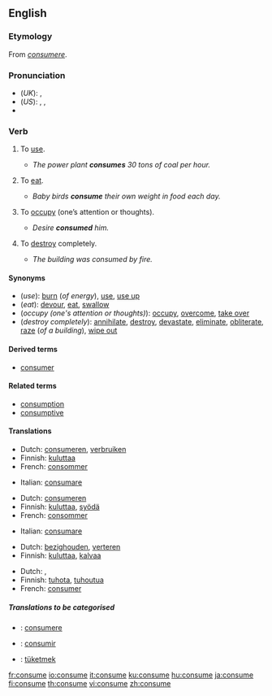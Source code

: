 ==English==
===Etymology===
From {{L.}} ''[[consumere]]''.

===Pronunciation===
*(''UK''): {{IPA|/kənˈsjuːm/}}, {{SAMPA|/k@n"sju:m/}}
*(''US''): {{AHD|kən-so͞om}}, {{IPA|/kənˈsuːm/}}, {{SAMPA|/k@n"su:m/}}
*{{audio|en-us-consume.ogg|Audio (US)}}

===Verb===
{{en-verb|consum|ing}}

# {{transitive}} To [[use]].
#* ''The power plant '''consumes''' 30 tons of coal per hour.''
# {{transitive}} To [[eat]].
#* ''Baby birds '''consume''' their own weight in food each day.''
# {{transitive}} To [[occupy]] (one’s attention or thoughts). 
#* ''Desire '''consumed''' him.''
# {{transitive}} To [[destroy]] completely.
#* ''The building was consumed by fire.''

====Synonyms====
*(''use''): [[burn]] (''of energy''), [[use]], [[use up]]
*(''eat''): [[devour]], [[eat]], [[swallow]]
*(''occupy (one's attention or thoughts)''): [[occupy]], [[overcome]], [[take over]]
*(''destroy completely''): [[annihilate]], [[destroy]], [[devastate]], [[eliminate]], [[obliterate]], [[raze]] (''of a building''), [[wipe out]]

====Derived terms====
*[[consumer]]

====Related terms====
*[[consumption]]
*[[consumptive]]

====Translations====
{{trans-top|to use}}
*Dutch: [[consumeren]], [[verbruiken]]
*Finnish: [[kuluttaa]]
*French: [[consommer]]
{{trans-mid}}
*Italian: [[consumare]]
{{trans-bottom}}

{{trans-top|to eat}}
*Dutch: [[consumeren]]
*Finnish: [[kuluttaa]], [[syödä]]
*French: [[consommer]]
{{trans-mid}}
*Italian: [[consumare]]
{{trans-bottom}}

{{trans-top|to occupy}}
*Dutch: [[bezighouden]], [[verteren]]
*Finnish: [[kuluttaa]], [[kalvaa]]
{{trans-mid}}
{{trans-bottom}}

{{trans-top|to destroy completely}}
*Dutch: {{t|nl|verteren}}, {{t|nl|consumeren}}
*Finnish: [[tuhota]], [[tuhoutua]]
*French: [[consumer]]
{{trans-mid}}
{{trans-bottom}}

=====Translations to be categorised=====
{{checktrans}}
*{{ttbc|Latin}}: [[consumere]]
*{{ttbc|Spanish}}: [[consumir]]
*{{ttbc|Turkish}}: [[tüketmek]]

[[fr:consume]]
[[io:consume]]
[[it:consume]]
[[ku:consume]]
[[hu:consume]]
[[ja:consume]]
[[fi:consume]]
[[th:consume]]
[[vi:consume]]
[[zh:consume]]